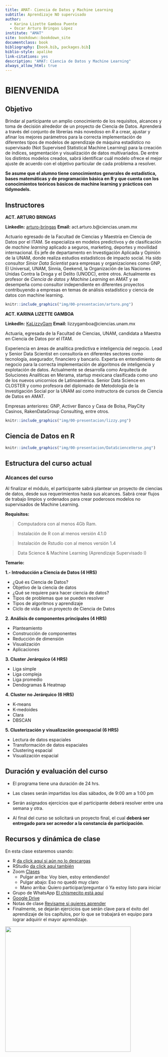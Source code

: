 ```yaml
--- 
title: AMAT- Ciencia de Datos y Machine Learning
subtitle: Aprendizaje NO supervisado
author:
  - Karina Lizette Gamboa Puente
  - Oscar Arturo Bringas López
institute: "AMAT"
site: bookdown::bookdown_site
documentclass: book
bibliography: [book.bib, packages.bib]
biblio-style: apalike
link-citations: yes
description: "AMAT: Ciencia de Datos y Machine Learning"
always_allow_html: true
---
```


# BIENVENIDA {-}

## Objetivo {-}

Brindar al participante un amplio conocimiento de los requisitos, alcances y toma de decisión alrededor de un proyecto de Ciencia de Datos. Aprenderá a través del conjunto de librerías más novedoso en *R* a crear, ajustar y afinar los mejores parámetros para la correcta implementación de diferentes tipos de modelos de aprendizaje de máquina estadístico no supervisado (Not Supervised Statistical Machine Learning) para la creación de índices, segmentación y visualización de datos multivariados. De entre los distintos modelos creados, sabrá identificar cuál modelo ofrece el mejor ajuste de acuerdo con el objetivo particular de cada problema a resolver.


::: {.infobox .important data-latex="{important}"}
**Se asume que el alumno tiene conocimientos generales de estadística, bases matemáticas y de programación básica en R y que cuenta con los conocimientos teóricos básicos de machine learning y prácticos con tidymodels.**
:::


## Instructores {-} 

**ACT. ARTURO BRINGAS** 

**LinkedIn:** [arturo-bringas](https://www.linkedin.com/in/arturo-bringas/)
**Email:** act.arturo.b@ciencias.unam.mx

Actuario egresado de la Facultad de Ciencias y Maestría en Ciencia de Datos por el ITAM. 
Se especializa en modelos predictivos y de clasificación de *machine learning* aplicado a seguros, marketing, deportes y movilidad internacional. Es jefe de departamento en Investigación Aplicada y Opinión de la UNAM, donde realiza estudios estadísticos de impacto social. Ha sido consultor *Sinior Data Scientist* para empresas y organizaciones como GNP, El Universal, UNAM, Sinnia, Geekend, la Organización de las Naciones Unidas Contra la Droga y el Delito (UNODC), entre otros. Actualmente es profesor de *Ciencia de datos y Machine Learning* en AMAT y se desempeña como consultor independiente en diferentes proyectos contribuyendo a empresas en temas de análisis estadístico y ciencia de datos con machine learning.

```r
knitr::include_graphics("img/00-presentacion/arturo.png")
```


**ACT. KARINA LIZETTE GAMBOA** 

**LinkedIn:** [KaLizzyGam ](https://www.linkedin.com/in/kalizzygam/)
**Email:**  lizzygamboa@ciencias.unam.mx

Actuaria, egresada de la Facultad de Ciencias, UNAM, candidata a Maestra en
Ciencia de Datos por el ITAM.

Experiencia en áreas de analítica predictiva e inteligencia del negocio. Lead y Senior
Data Scientist en consultoría en diferentes sectores como tecnología, asegurador,
financiero y bancario. Experta en entendimiento de negocio para la correcta
implementación de algoritmos de inteligencia y explotación de datos.
Actualmente se desarrolla como Arquitecta de Soluciones Analíticas en Merama,
startup mexicana clasificada como uno de los nuevos unicornios de Latinoamérica.
Senior Data Science en CLOSTER y como profesora del diplomado de Metodología
de la Investigación Social por la UNAM así como instructora de cursos de Ciencia de
Datos en AMAT.

Empresas anteriores: GNP, Activer Banco y Casa de Bolsa, PlayCity Casinos,
RakenDataGroup Consulting, entre otros.

```r
knitr::include_graphics("img/00-presentacion/lizzy.png")
```

## Ciencia de Datos en R {-}

```r
knitr::include_graphics("img/00-presentacion/DataScienceVerse.png")
```
 


## Estructura del curso actual {-}

### Alcances del curso {-}

Al finalizar el módulo, el participante sabrá plantear un proyecto de ciencias de datos, desde sus requerimientos hasta sus alcances. Sabrá crear flujos de trabajo limpios y ordenados para crear poderosos modelos no supervisados de Machine Learning.

**Requisitos:**

> Computadora con al menos 4Gb Ram. 

> Instalación de R con al menos versión 4.1.0

> Instalación de Rstudio con al menos versión 1.4

> Data Science & Machine Learning (Aprendizaje Supervisado I)


**Temario:**

**1.- Introducción a Ciencia de Datos  (4 HRS)**

* ¿Qué es Ciencia de Datos?
* Objetivo de la ciencia de datos
* ¿Qué se requiere para hacer ciencia de datos?
* Tipos de problemas que se pueden resolver 
* Tipos de algoritmos y aprendizaje
* Ciclo de vida de un proyecto de Ciencia de Datos

**2. Análisis de componentes principales (4 HRS)**

* Planteamiento
* Construcción de componentes
* Reducción de dimensión
* Visualización
* Aplicaciones

**3. Cluster Jerárquico (4 HRS)**

* Liga simple
* Liga compleja
* Liga promedio
* Dendogramas & Heatmap

**4. Cluster no Jerárquico (6 HRS)**

* K-means
* K-medoides
* Clara
* DBSCAN

**5. Clusterización y visualización geoespacial (6 HRS)**

* Lectura de datos espaciales
* Transformación de datos espaciales
* Clustering espacial
* Visualización espacial






## Duración y evaluación del curso {-}

* El programa tiene una duración de 24 hrs.

* Las clases serán impartidas los días sábados, de 9:00 am a 1:00 pm 

* Serán asignados ejercicios que el participante deberá resolver entre una semana y otra.

* Al final del curso se solicitará un proyecto final, el cual **deberá ser entregado para ser acreedor a la constancia de participación**.


## Recursos y dinámica de clase {-}

En esta clase estaremos usando: 

* R [da click aquí si aún no lo descargas](https://cran.r-project.org/)
* RStudio [da click aquí también](https://www.rstudio.com/products/rstudio/download/)
* Zoom [Clases](https://us02web.zoom.us/j/5155440751?pwd=YzJCOGF0VnlZdlZlS0Fpc3MvZEhadz09)
  - Pulgar arriba: Voy bien, estoy entendiendo! 
  - Pulgar abajo: Eso no quedó muy claro
  - Mano arriba: Quiero participar/preguntar ó Ya estoy listo para iniciar 
* Grupo de WhatsApp [El chismecito está aquí]()
* [Google Drive]()
* Notas de clase [Revisame si quieres aprender](https://acturio.github.io/amt22_04intro2mlns/) 
* Finalmente, se dejarán ejercicios que serán clave para el éxito del aprendizaje de los capítulos, por lo que se trabajará en equipo para lograr adquirir el mayor aprendizaje.




<div class="watermark"><img src="img/header.png" width="400"></div>


